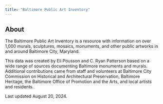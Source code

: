 ```yaml
---
title: "Baltimore Public Art Inventory"
---
```


## About

The Baltimore Public Art Inventory is a resource with information on over 1,000 murals, sculptures, mosaics, monuments, and other public artworks in and around Baltimore City, Maryland.

This data was created by Eli Pousson and C. Ryan Patterson based on a wide range of sources documenting Baltimore monuments and murals. Additional contributions came from staff and volunteers at Baltimore City Commission on Historical and Architectural Preservation, Baltimore Heritage, the Baltimore Office of Promotion and the Arts, and local artists and residents.

Last updated August 20, 2024.
